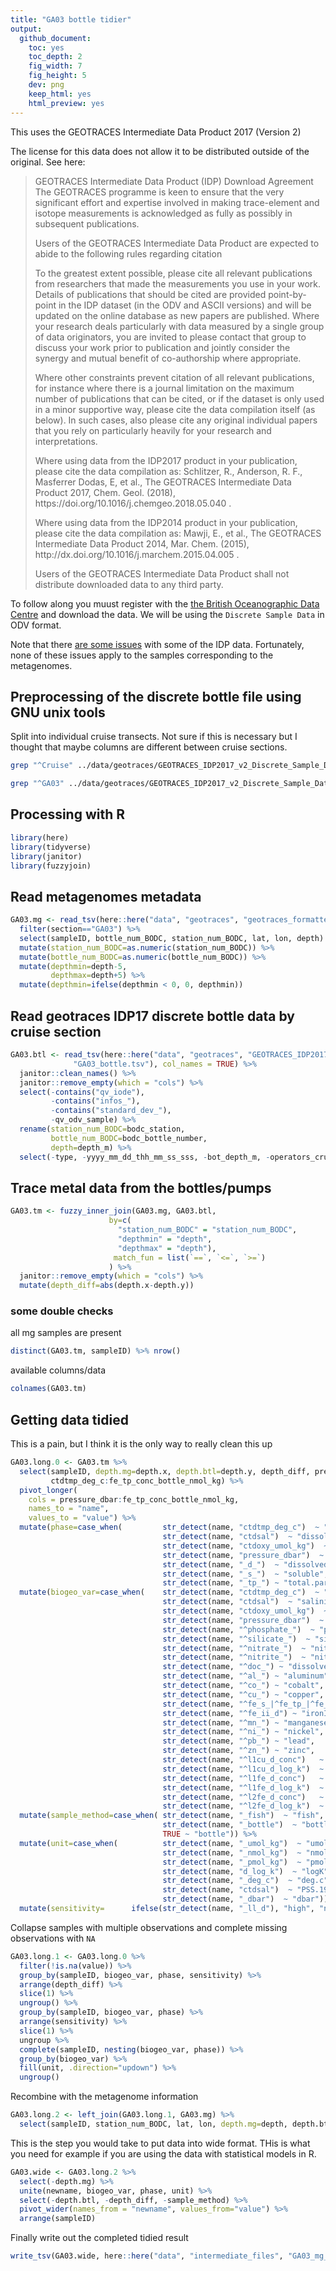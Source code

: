 ```yaml
---
title: "GA03 bottle tidier"
output:   
  github_document:
    toc: yes
    toc_depth: 2
    fig_width: 7
    fig_height: 5
    dev: png
    keep_html: yes
    html_preview: yes
---
```


This uses the GEOTRACES Intermediate Data Product 2017 (Version 2)

The license for this data does not allow it to be distributed outside of the original. See here:

> GEOTRACES Intermediate Data Product (IDP) Download Agreement
> The GEOTRACES programme is keen to ensure that the very significant effort and expertise involved in making trace-element and isotope measurements is acknowledged as fully as possibly in subsequent publications.
>
>Users of the GEOTRACES Intermediate Data Product are expected to abide to the following rules regarding citation
>
>To the greatest extent possible, please cite all relevant publications from researchers that made the measurements you use in your work. Details of publications that should be cited are provided point-by-point in the IDP dataset (in the ODV and ASCII versions) and will be updated on the online database as new papers are published. Where your research deals particularly with data measured by a single group of data originators, you are invited to please contact that group to discuss your work prior to publication and jointly consider the synergy and mutual benefit of co-authorship where appropriate.
>
>Where other constraints prevent citation of all relevant publications, for instance where there is a journal limitation on the maximum number of publications that can be cited, or if the dataset is only used in a minor supportive way, please cite the data compilation itself (as below). In such cases, also please cite any original individual papers that you rely on particularly heavily for your research and interpretations.
>
>Where using data from the IDP2017 product in your publication, please cite the data compilation as: Schlitzer, R., Anderson, R. F., Masferrer Dodas, E, et al., The GEOTRACES Intermediate Data Product 2017, Chem. Geol. (2018), https://doi.org/10.1016/j.chemgeo.2018.05.040 .
>
>Where using data from the IDP2014 product in your publication, please cite the data compilation as: Mawji, E., et al., The GEOTRACES Intermediate Data Product 2014, Mar. Chem. (2015), http://dx.doi.org/10.1016/j.marchem.2015.04.005 .
>
>Users of the GEOTRACES Intermediate Data Product shall not distribute downloaded data to any third party.

To follow along you muust register with the [the British Oceanographic Data Centre](https://www.bodc.ac.uk/geotraces/data/idp2017/) and download the data. We will be using the `Discrete Sample Data` in ODV format. 

Note that there [are some issues](https://www.bodc.ac.uk/data/documents/nodb/544232/) with some of the IDP data. Fortunately, none of these issues apply to the samples corresponding to the metagenomes.

## Preprocessing of the discrete bottle file using GNU unix tools
Split into individual cruise transects. Not sure if this is necessary but I thought that maybe columns are different between cruise sections.

```bash
grep "^Cruise" ../data/geotraces/GEOTRACES_IDP2017_v2_Discrete_Sample_Data/GEOTRACES_IDP2017_v2_Discrete_Sample_Data_c2f9b27_3.txt > ../data/geotraces/GEOTRACES_IDP2017_v2_Discrete_Sample_Data/GA03_bottle.tsv

grep "^GA03" ../data/geotraces/GEOTRACES_IDP2017_v2_Discrete_Sample_Data/GEOTRACES_IDP2017_v2_Discrete_Sample_Data_c2f9b27_3.txt >> ../data/geotraces/GEOTRACES_IDP2017_v2_Discrete_Sample_Data/GA03_bottle.tsv
```

## Processing with R
```r
library(here)
library(tidyverse)
library(janitor)
library(fuzzyjoin)
```

## Read metagenomes metadata
```r
GA03.mg <- read_tsv(here::here("data", "geotraces", "geotraces_formatted_metadata.tsv")) %>% 
  filter(section=="GA03") %>% 
  select(sampleID, bottle_num_BODC, station_num_BODC, lat, lon, depth) %>%
  mutate(station_num_BODC=as.numeric(station_num_BODC)) %>%
  mutate(bottle_num_BODC=as.numeric(bottle_num_BODC)) %>%
  mutate(depthmin=depth-5,
         depthmax=depth+5) %>%
  mutate(depthmin=ifelse(depthmin < 0, 0, depthmin))
```

## Read geotraces IDP17 discrete bottle data by cruise section
```r
GA03.btl <- read_tsv(here::here("data", "geotraces", "GEOTRACES_IDP2017_v2_Discrete_Sample_Data", 
              "GA03_bottle.tsv"), col_names = TRUE) %>%
  janitor::clean_names() %>%
  janitor::remove_empty(which = "cols") %>%
  select(-contains("qv_iode"), 
         -contains("infos_"), 
         -contains("standard_dev_"), 
         -qv_odv_sample) %>%
  rename(station_num_BODC=bodc_station, 
         bottle_num_BODC=bodc_bottle_number,
         depth=depth_m) %>%
  select(-type, -yyyy_mm_dd_thh_mm_ss_sss, -bot_depth_m, -operators_cruise_name, -cruise_report, -ship_name, -period, -chief_scientist, -geotraces_scientist, - cast_identifier, -bottle_number, -bottle_flag, -firing_sequence, -infos)
```

## Trace metal data from the bottles/pumps
```r
GA03.tm <- fuzzy_inner_join(GA03.mg, GA03.btl, 
                      by=c(
                        "station_num_BODC" = "station_num_BODC",
                        "depthmin" = "depth",
                        "depthmax" = "depth"),
                       match_fun = list(`==`, `<=`, `>=`)
                      ) %>%
  janitor::remove_empty(which = "cols") %>%
  mutate(depth_diff=abs(depth.x-depth.y))
```

### some double checks

all mg samples are present
```r
distinct(GA03.tm, sampleID) %>% nrow()
```

available columns/data
```r
colnames(GA03.tm)
```

## Getting data tidied

This is a pain, but I think it is the only way to really clean this up
```r
GA03.long.0 <- GA03.tm %>%
  select(sampleID, depth.mg=depth.x, depth.btl=depth.y, depth_diff, pressure_dbar,
         ctdtmp_deg_c:fe_tp_conc_bottle_nmol_kg) %>%
  pivot_longer(
    cols = pressure_dbar:fe_tp_conc_bottle_nmol_kg,
    names_to = "name", 
    values_to = "value") %>%
  mutate(phase=case_when(         str_detect(name, "ctdtmp_deg_c")  ~ "dissolved",
                                  str_detect(name, "ctdsal")  ~ "dissolved",
                                  str_detect(name, "ctdoxy_umol_kg")  ~ "dissolved",
                                  str_detect(name, "pressure_dbar")  ~ "dissolved",
                                  str_detect(name, "_d_")  ~ "dissolved",
                                  str_detect(name, "_s_")  ~ "soluble",
                                  str_detect(name, "_tp_") ~ "total.particulate")) %>%
  mutate(biogeo_var=case_when(    str_detect(name, "ctdtmp_deg_c")  ~ "temperature",
                                  str_detect(name, "ctdsal")  ~ "salinity",
                                  str_detect(name, "ctdoxy_umol_kg")  ~ "oxygen",
                                  str_detect(name, "pressure_dbar")  ~ "pressure",
                                  str_detect(name, "^phosphate_")  ~ "phosphate",
                                  str_detect(name, "^silicate_")  ~ "silicate",
                                  str_detect(name, "^nitrate_")  ~ "nitrate",
                                  str_detect(name, "^nitrite_")  ~ "nitrite",
                                  str_detect(name, "^doc_") ~ "dissolved.organic.carbon",
                                  str_detect(name, "^al_") ~ "aluminum",
                                  str_detect(name, "^co_") ~ "cobalt",
                                  str_detect(name, "^cu_") ~ "copper",
                                  str_detect(name, "^fe_s_|^fe_tp_|^fe_d_") ~ "iron",
                                  str_detect(name, "^fe_ii_d") ~ "ironII",
                                  str_detect(name, "^mn_") ~ "manganese",
                                  str_detect(name, "^ni_") ~ "nickel",
                                  str_detect(name, "^pb_") ~ "lead",
                                  str_detect(name, "^zn_") ~ "zinc",
                                  str_detect(name, "^l1cu_d_conc")   ~ "L1.copper.conc",
                                  str_detect(name, "^l1cu_d_log_k")  ~ "L1.copper.bind",
                                  str_detect(name, "^l1fe_d_conc")   ~ "L1.iron.conc",
                                  str_detect(name, "^l1fe_d_log_k")  ~ "L1.iron.bind",
                                  str_detect(name, "^l2fe_d_conc")   ~ "L2.iron.bind",
                                  str_detect(name, "^l2fe_d_log_k")  ~ "L2.iron.logk")) %>%
  mutate(sample_method=case_when( str_detect(name, "_fish")  ~ "fish",
                                  str_detect(name, "_bottle")  ~ "bottle",
                                  TRUE ~ "bottle")) %>%
  mutate(unit=case_when(          str_detect(name, "_umol_kg")  ~ "umol.kg",
                                  str_detect(name, "_nmol_kg")  ~ "nmol.kg",
                                  str_detect(name, "_pmol_kg")  ~ "pmol.kg",
                                  str_detect(name, "d_log_k")  ~ "logK",
                                  str_detect(name, "_deg_c")  ~ "deg.c",
                                  str_detect(name, "ctdsal")  ~ "PSS.1978",
                                  str_detect(name, "_dbar")  ~ "dbar")) %>%
  mutate(sensitivity=      ifelse(str_detect(name, "_ll_d"), "high", "normal"))
```

Collapse samples with multiple observations and complete missing observations with `NA`
```r
GA03.long.1 <- GA03.long.0 %>%
  filter(!is.na(value)) %>% 
  group_by(sampleID, biogeo_var, phase, sensitivity) %>%
  arrange(depth_diff) %>%
  slice(1) %>%
  ungroup() %>%
  group_by(sampleID, biogeo_var, phase) %>%
  arrange(sensitivity) %>%
  slice(1) %>%
  ungroup %>%
  complete(sampleID, nesting(biogeo_var, phase)) %>%
  group_by(biogeo_var) %>%
  fill(unit, .direction="updown") %>% 
  ungroup()
```

Recombine with the metagenome information
```r
GA03.long.2 <- left_join(GA03.long.1, GA03.mg) %>%
  select(sampleID, station_num_BODC, lat, lon, depth.mg=depth, depth.btl, depth_diff, biogeo_var, unit, phase, sample_method, value)
```

This is the step you would take to put data into wide format. THis is what you need for example if you are using the data with statistical models in R.
```r
GA03.wide <- GA03.long.2 %>%
  select(-depth.mg) %>%
  unite(newname, biogeo_var, phase, unit) %>%
  select(-depth.btl, -depth_diff, -sample_method) %>%
  pivot_wider(names_from = "newname", values_from="value") %>%
  arrange(sampleID)
```

Finally write out the completed tidied result
```r
write_tsv(GA03.wide, here::here("data", "intermediate_files", "GA03_mg_bottle.tsv"))
```
